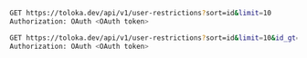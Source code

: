 ```bash
GET https://toloka.dev/api/v1/user-restrictions?sort=id&limit=10
Authorization: OAuth <OAuth token>
```

```bash
GET https://toloka.dev/api/v1/user-restrictions?sort=id&limit=10&id_gt=<id last ban from the answer to the previous query>
Authorization: OAuth <OAuth token>
```